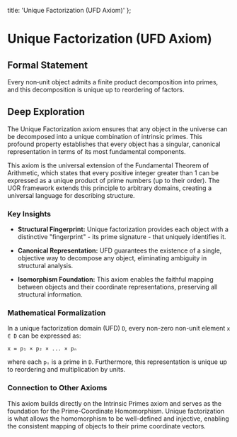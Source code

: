   title: 'Unique Factorization (UFD Axiom)'
};

# Unique Factorization (UFD Axiom)

## Formal Statement

Every non‑unit object admits a finite product decomposition into primes, and this decomposition is unique up to reordering of factors.

## Deep Exploration

The Unique Factorization axiom ensures that any object in the universe can be decomposed into a unique combination of intrinsic primes. This profound property establishes that every object has a singular, canonical representation in terms of its most fundamental components.

This axiom is the universal extension of the Fundamental Theorem of Arithmetic, which states that every positive integer greater than 1 can be expressed as a unique product of prime numbers (up to their order). The UOR framework extends this principle to arbitrary domains, creating a universal language for describing structure.

### Key Insights

- **Structural Fingerprint:** Unique factorization provides each object with a distinctive "fingerprint" - its prime signature - that uniquely identifies it.

- **Canonical Representation:** UFD guarantees the existence of a single, objective way to decompose any object, eliminating ambiguity in structural analysis.

- **Isomorphism Foundation:** This axiom enables the faithful mapping between objects and their coordinate representations, preserving all structural information.

### Mathematical Formalization

In a unique factorization domain (UFD) `D`, every non-zero non-unit element `x ∈ D` can be expressed as:

`x = p₁ × p₂ × ... × pₙ`

where each `pᵢ` is a prime in `D`. Furthermore, this representation is unique up to reordering and multiplication by units.

### Connection to Other Axioms

This axiom builds directly on the Intrinsic Primes axiom and serves as the foundation for the Prime-Coordinate Homomorphism. Unique factorization is what allows the homomorphism to be well-defined and injective, enabling the consistent mapping of objects to their prime coordinate vectors.
